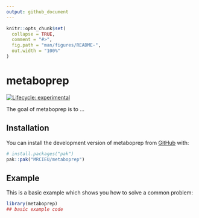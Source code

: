 ```yaml
---
output: github_document
---
```


<!-- README.md is generated from README.Rmd. Please edit that file -->

```r
knitr::opts_chunk$set(
  collapse = TRUE,
  comment = "#>",
  fig.path = "man/figures/README-",
  out.width = "100%"
)
```

# metaboprep
<!-- badges: start -->
[![Lifecycle: experimental](https://img.shields.io/badge/lifecycle-experimental-orange.svg)](https://lifecycle.r-lib.org/articles/stages.html#experimental)
<!-- badges: end -->

<!-- <div style="text-align: center"> -->
<!--   <img src="man/figures/logo.png" alt="metaboprep logo" width="150"/>  -->
<!-- </div> -->


The goal of metaboprep is to ...

## Installation

You can install the development version of metaboprep from [GitHub](https://github.com/) with:

``` r
# install.packages("pak")
pak::pak("MRCIEU/metaboprep")
```

## Example

This is a basic example which shows you how to solve a common problem:

```r
library(metaboprep)
## basic example code
```



